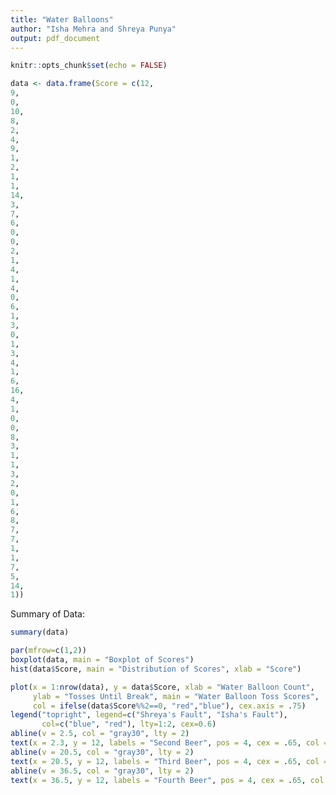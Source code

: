 ```yaml
---
title: "Water Balloons"
author: "Isha Mehra and Shreya Punya"
output: pdf_document
---
```


```r
knitr::opts_chunk$set(echo = FALSE)
```

```r
data <- data.frame(Score = c(12,
9,
0,
10,
8,
2,
4,
9,
1,
2,
1,
1,
14,
3,
7,
6,
0,
0,
2,
1,
4,
1,
4,
0,
6,
1,
3,
0,
1,
3,
4,
1,
6,
16,
4,
1,
0,
0,
8,
3,
1,
1,
3,
2,
0,
1,
6,
8,
7,
7,
1,
1,
7,
5,
14,
1))
```

Summary of Data:
```r
summary(data)
```



```r
par(mfrow=c(1,2))
boxplot(data, main = "Boxplot of Scores")
hist(data$Score, main = "Distribution of Scores", xlab = "Score")
```

```r
plot(x = 1:nrow(data), y = data$Score, xlab = "Water Balloon Count",
     ylab = "Tosses Until Break", main = "Water Balloon Toss Scores",
     col = ifelse(data$Score%%2==0, "red","blue"), cex.axis = .75)
legend("topright", legend=c("Shreya's Fault", "Isha's Fault"),
       col=c("blue", "red"), lty=1:2, cex=0.6)
abline(v = 2.5, col = "gray30", lty = 2)
text(x = 2.3, y = 12, labels = "Second Beer", pos = 4, cex = .65, col = "gray30")
abline(v = 20.5, col = "gray30", lty = 2)
text(x = 20.5, y = 12, labels = "Third Beer", pos = 4, cex = .65, col = "gray30")
abline(v = 36.5, col = "gray30", lty = 2)
text(x = 36.5, y = 12, labels = "Fourth Beer", pos = 4, cex = .65, col = "gray30")


```

